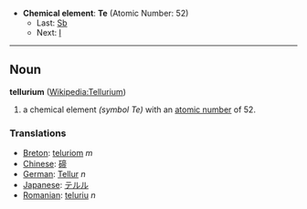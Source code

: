 *'''Chemical element''': '''Te''' (Atomic Number: 52)
**Last: [[Antimony|Sb]]
**Next: [[Iodine|I]]
----
== Noun ==
'''tellurium''' ([[en:Tellurium|Wikipedia:Tellurium]])

# a chemical element ''(symbol Te)'' with an [[atomic number]] of 52.

===Translations===
*[[Breton]]: [[teluriom]] ''m''
*[[Chinese]]: [[碲]]
*[[German]]: [[Tellur]] ''n''
*[[Japanese]]: [[テルル]]
*[[Romanian]]: [[teluriu]] ''n''